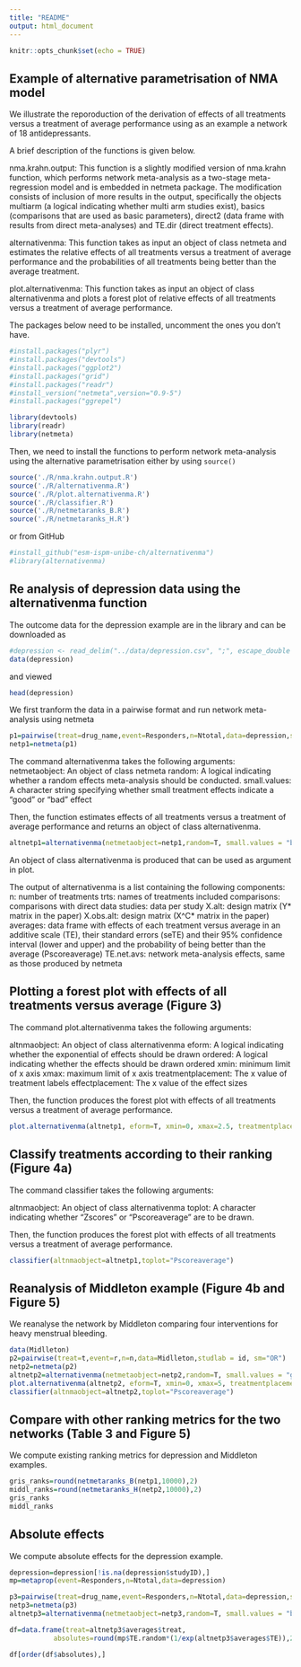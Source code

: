 ```yaml
---
title: "README"
output: html_document
---
```


```r
knitr::opts_chunk$set(echo = TRUE)
```

## Example of alternative parametrisation of NMA model

We illustrate the reporoduction of the derivation of effects of all treatments versus a treatment of average performance using as an example a network of 18 antidepressants. 

A brief description of the functions is given below. 

nma.krahn.output: This function is a slightly modified version of nma.krahn function, which performs network meta-analysis as a two-stage meta-regression model and is embedded in netmeta package. The modification consists of inclusion of more results in the output, specifically the objects multiarm (a logical indicating whether multi arm studies exist), basics (comparisons that are used as basic parameters), direct2 (data frame with results from direct meta-analyses) and TE.dir (direct treatment effects).

alternativenma: This function takes as input an object of class netmeta and estimates the relative effects of all treatments versus a treatment of average performance and the probabilities of all treatments being better than the average treatment.

plot.alternativenma: This function takes as input an object of class alternativenma and plots a forest plot of relative effects of all treatments versus a treatment of average performance.

The packages below need to be installed, uncomment the ones you don't have.

```r
#install.packages("plyr")
#install.packages("devtools")
#install.packages("ggplot2")
#install.packages("grid")
#install.packages("readr")
#install_version("netmeta",version="0.9-5")
#install.packages("ggrepel")

library(devtools)
library(readr)
library(netmeta)
```

Then, we need to install the functions to perform network meta-analysis using the alternative parametrisation either by using ```source()```

```r
source('./R/nma.krahn.output.R')
source('./R/alternativenma.R')
source('./R/plot.alternativenma.R')
source('./R/classifier.R')
source('./R/netmetaranks_B.R')
source('./R/netmetaranks_H.R')
```
or from GitHub
```r
#install_github("esm-ispm-unibe-ch/alternativenma")
#library(alternativenma)
```

## Re analysis of depression data using the alternativenma function

The outcome data for the depression example are in the library and can be downloaded as

```r
#depression <- read_delim("../data/depression.csv", ";", escape_double = FALSE, trim_ws = TRUE)
data(depression)
```

and viewed

```r
head(depression) 
```

We first tranform the data in a pairwise format and run network meta-analysis using netmeta

```r
p1=pairwise(treat=drug_name,event=Responders,n=Ntotal,data=depression,studlab = studyID, sm="OR")
netp1=netmeta(p1) 
```

The command alternativenma takes the following arguments:
netmetaobject: An object of class netmeta
random: A logical indicating whether a random effects meta-analysis should be conducted.
small.values: A character string specifying whether small treatment effects indicate a "good" or "bad" effect

Then, the function estimates effects of all treatments versus a treatment of average performance and returns an object of class alternativenma.

```r
altnetp1=alternativenma(netmetaobject=netp1,random=T, small.values = "bad")
```

An object of class alternativenma is produced that can be used as argument in plot.

The output of alternativenma is a list containing the following components:
n: number of treatments
trts: names of treatments included
comparisons: comparisons with direct data
studies: data per study
X.alt: design matrix (Y* matrix in the paper)
X.obs.alt: design matrix (X^C* matrix in the paper)
averages: data frame with effects of each treatment versus average in an additive scale (TE), their standard errors (seTE) and their 95% confidence interval (lower and upper) and the probability of being better than the average (Pscoreaverage) 
TE.net.avs: network meta-analysis effects, same as those produced by netmeta

## Plotting a forest plot with effects of all treatments versus average (Figure 3)

The command plot.alternativenma takes the following arguments:

altnmaobject: An object of class alternativenma
eform: A logical indicating whether the exponential of effects should be drawn 
ordered: A logical indicating whether the effects should be drawn ordered
xmin: minimum limit of x axis
xmax: maximum limit of x axis
treatmentplacement: The x value of treatment labels
effectplacement: The x value of the effect sizes

Then, the function produces the forest plot with effects of all treatments versus a treatment of average performance.

```r
plot.alternativenma(altnetp1, eform=T, xmin=0, xmax=2.5, treatmentplacement=0.1, effectplacement=2.2)
```

## Classify treatments according to their ranking (Figure 4a)

The command classifier takes the following arguments:

altnmaobject: An object of class alternativenma
toplot: A character indicating whether "Zscores" or "Pscoreaverage" are to be drawn. 

Then, the function produces the forest plot with effects of all treatments versus a treatment of average performance.

```r
classifier(altnmaobject=altnetp1,toplot="Pscoreaverage")
```

## Reanalysis of Middleton example (Figure 4b and Figure 5)

We reanalyse the network by Middleton comparing four interventions for heavy menstrual bleeding. 

```r
data(Midlleton)
p2=pairwise(treat=t,event=r,n=n,data=Midlleton,studlab = id, sm="OR")
netp2=netmeta(p2)
altnetp2=alternativenma(netmetaobject=netp2,random=T, small.values = "good")
plot.alternativenma(altnetp2, eform=T, xmin=0, xmax=5, treatmentplacement=0.1, effectplacement=3.8)
classifier(altnmaobject=altnetp2,toplot="Pscoreaverage")
```

## Compare with other ranking metrics for the two networks (Table 3 and Figure 5)

We compute existing ranking metrics for depression and Middleton examples.  

```r
gris_ranks=round(netmetaranks_B(netp1,10000),2)
middl_ranks=round(netmetaranks_H(netp2,10000),2)
gris_ranks
middl_ranks
```

## Absolute effects

We compute absolute effects for the depression example. 

```r
depression=depression[!is.na(depression$studyID),]
mp=metaprop(event=Responders,n=Ntotal,data=depression)

p3=pairwise(treat=drug_name,event=Responders,n=Ntotal,data=depression,studlab = studyID, sm="RR")
netp3=netmeta(p3)
altnetp3=alternativenma(netmetaobject=netp3,random=T, small.values = "bad")

df=data.frame(treat=altnetp3$averages$treat,
           absolutes=round(mp$TE.random*(1/exp(altnetp3$averages$TE)),2))

df[order(df$absolutes),]
```



